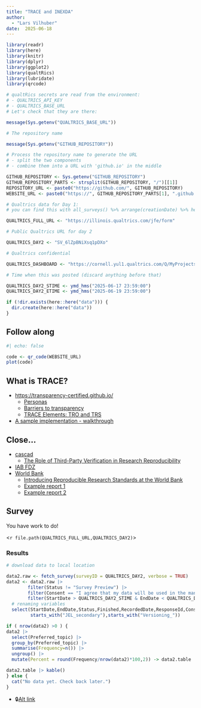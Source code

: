 ```yaml
---
title: "TRACE and INEXDA"
author: 
  - "Lars Vilhuber"
date:  2025-06-18
---
```


```r
library(readr)
library(here)
library(knitr)
library(dplyr)
library(ggplot2)
library(qualtRics)
library(lubridate)
library(qrcode)

# qualtRics secrets are read from the environment:
# - QUALTRICS_API_KEY
# - QUALTRICS_BASE_URL
# Let's check that they are there:

message(Sys.getenv("QUALTRICS_BASE_URL"))

# The repository name

message(Sys.getenv("GITHUB_REPOSITORY"))

# Process the repository name to generate the URL
# - split the two components
# - combine them into a URL with 'github.io' in the middle

GITHUB_REPOSITORY <- Sys.getenv("GITHUB_REPOSITORY")
GITHUB_REPOSITORY_PARTS <- strsplit(GITHUB_REPOSITORY, "/")[[1]]
REPOSITORY_URL <- paste0("https://github.com/", GITHUB_REPOSITORY)
WEBSITE_URL <- paste0("https://", GITHUB_REPOSITORY_PARTS[1], ".github.io/", GITHUB_REPOSITORY_PARTS[2])

# Qualtrics data for Day 1:
# you can find this with all_surveys() %>% arrange(creationDate) %>% head()

QUALTRICS_FULL_URL <- "https://illinois.qualtrics.com/jfe/form"

# Public Qualtrics URL for day 2

QUALTRICS_DAY2 <- "SV_6lZpBNiXsq1pDXo"

# Qualtrics confidential

QUALTRICS_DASHBOARD <- "https://cornell.yul1.qualtrics.com/Q/MyProjectsSection"

# Time when this was posted (discard anything before that)

QUALTRICS_DAY2_STIME <- ymd_hms("2025-06-17 23:59:00")
QUALTRICS_DAY2_ETIME <- ymd_hms("2025-06-19 23:59:00")

if (!dir.exists(here::here("data"))) {
  dir.create(here::here("data"))
}
```

::: {.panel-tabset}

## Follow along

```r
#| echo: false

code <- qr_code(WEBSITE_URL)
plot(code)

```


## What is TRACE?

- <https://transparency-certified.github.io/>
  - [Personas](https://transparency-certified.github.io/trace-specification/docs/users.html)
  - [Barriers to transparency](https://transparency-certified.github.io/trace-specification/docs/barriers.html)
  - [TRACE Elements: TRO and TRS](https://transparency-certified.github.io/trace-specification/docs/elements.html)
- [A sample implementation - walkthrough](https://transparency-certified.github.io/trace-specification/docs/sample-implementation.html)


## Close...

- [cascad](https://www.cascad.tech/)
  - [The Role of Third-Party Verification in Research Reproducibility](https://doi.org/10.1162/99608f92.6d4bf9eb)
- [IAB FDZ](https://fdz.iab.de/en/data-access/on-site-use/)
- [World Bank](https://reproducibility.worldbank.org/)
  - [Introducing Reproducible Research Standards at the World Bank](https://doi.org/10.1162/99608f92.21328ce3)
  - [Example report 1](https://reproducibility.worldbank.org/index.php/catalog/288/study-description)
  - [Example report 2](https://reproducibility.worldbank.org/index.php/catalog/224/related-materials)


## Survey 

You have work to do!

<`r file.path(QUALTRICS_FULL_URL,QUALTRICS_DAY2)`>

### Results

```r
# download data to local location

data2.raw <- fetch_survey(surveyID = QUALTRICS_DAY2, verbose = TRUE) 
data2 <- data2.raw |>
        filter(Status != "Survey Preview") |>
        filter(Consent == "I agree that my data will be used in the manner described.") |>
        filter(StartDate > QUALTRICS_DAY2_STIME & EndDate < QUALTRICS_DAY2_ETIME) |>
  # renaming variables
  select(StartDate,EndDate,Status,Finished,RecordedDate,ResponseId,Consent,Preferred_topic,Degree,JEL_primary,
         starts_with("JEL_secondary"),starts_with("Versioning_"))


```

```r

if ( nrow(data2) >0 ) {
data2 |>
  select(Preferred_topic) |>
  group_by(Preferred_topic) |>
  summarise(Frequency=n()) |>
  ungroup() |>
  mutate(Percent = round(Frequency/nrow(data2)*100,2)) -> data2.table

data2.table |> kable()
} else {
  cat("No data yet. Check back later.")
}
```

- 🔒[Alt link](`r QUALTRICS_DASHBOARD`)


:::

